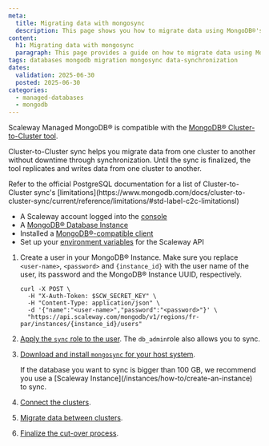 ```yaml
---
meta:
  title: Migrating data with mongosync
  description: This page shows you how to migrate data using MongoDB®'s Cluster-to-Cluster tool
content:
  h1: Migrating data with mongosync
  paragraph: This page provides a guide on how to migrate data using MongoDB®'s Cluster-to-Cluster tool
tags: databases mongodb migration mongosync data-synchronization
dates:
  validation: 2025-06-30
  posted: 2025-06-30
categories:
  - managed-databases
  - mongodb
---
```


Scaleway Managed MongoDB® is compatible with the [MongoDB® Cluster-to-Cluster tool](https://www.mongodb.com/docs/cluster-to-cluster-sync/current/quickstart/#std-label-c2c-quickstart).

Cluster-to-Cluster sync helps you migrate data from one cluster to another without downtime through synchronization. Until the sync is finalized, the tool replicates and writes data from one cluster to another.


<Message type="important">
  Refer to the official PostgreSQL documentation for a list of Cluster-to-Cluster sync's [limitations](https://www.mongodb.com/docs/cluster-to-cluster-sync/current/reference/limitations/#std-label-c2c-limitationsl)
</Message>

<Macro id="requirements" />

  - A Scaleway account logged into the [console](https://console.scaleway.com)
  - A [MongoDB® Database Instance](/managed-mongodb-databases/how-to/create-a-database-instance/)
  - Installed a [MongoDB®-compatible client](https://www.mongodb.com/try/download/shell)
  - Set up your [environment variables](/scaleway-cli/reference-content/environment-variables/#reserved-environment-variables) for the Scaleway API

1. Create a user in your MongoDB® Instance. Make sure you replace `<user-name>`, `<password>` and `{instance_id}` with the user name of the user, its password and the MongoDB® Instance UUID, respectively.

    ```
    curl -X POST \
      -H "X-Auth-Token: $SCW_SECRET_KEY" \
      -H "Content-Type: application/json" \
      -d '{"name":"<user-name>","password":"<password>"}' \
      "https://api.scaleway.com/mongodb/v1/regions/fr-par/instances/{instance_id}/users"
    ```

2. [Apply the `sync` role to the user](/managed-mongodb-databases/how-to/manage-users/#how-to-apply-a-role-to-a-user). The `db_admin`role also allows you to sync.
3. [Download and install `mongosync` for your host system](https://www.mongodb.com/docs/cluster-to-cluster-sync/current/quickstart/#download-and-install-mongosync).

    <Message type="tip">
      If the database you want to sync is bigger than 100 GB, we recommend you use a [Scaleway Instance](/instances/how-to/create-an-instance) to sync.
    </Message>

3. [Connect the clusters](https://www.mongodb.com/docs/cluster-to-cluster-sync/current/quickstart/#connect-the-clusters).

4. [Migrate data between clusters](https://www.mongodb.com/docs/cluster-to-cluster-sync/current/quickstart/#migrate-data-between-clusters).

5. [Finalize the cut-over process](https://www.mongodb.com/docs/cluster-to-cluster-sync/current/quickstart/#finalize-cutover-process).